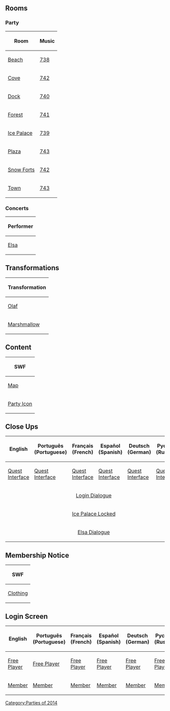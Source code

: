 

==Rooms==
===Party===
<center>
{|class="wikitable" border="1"
!Room!!Music
|-
|[[Media:RoomsBeach-FrozenParty.swf|Beach]]||[[Media:Music738.swf|738]]
|-
|[[Media:RoomsCove-FrozenParty.swf|Cove]]||[[Media:Music742.swf|742]]
|-
|[[Media:RoomsDock-FrozenParty.swf|Dock]]||[[Media:Music740.swf|740]]
|-
|[[Media:RoomsForest-FrozenParty.swf|Forest]]||[[Media:Music741.swf|741]]
|-
|[[Media:RoomsParty1-FrozenParty.swf|Ice Palace]]||[[Media:Music739.swf|739]]
|-
|[[Media:RoomsPlaza-FrozenParty.swf|Plaza]]||[[Media:Music743.swf|743]]
|-
|[[Media:RoomsForts-FrozenParty.swf|Snow Forts]]||[[Media:Music742.swf|742]]
|-
|[[Media:RoomsTown-FrozenParty.swf|Town]]||[[Media:Music743.swf|743]]
|}
</center>

===Concerts===
<center>
{|class="wikitable" border="1"
!Performer
|-
|[[Media:RoomsConcertsElsaconcert.swf|Elsa]]
|}
</center>

==Transformations==
<center>
{|class="wikitable" border="1"
!Transformation
|-
|[[Media:AvatarSpritesOlaf.swf|Olaf]]
|-
|[[Media:AvatarSpritesMarshmallow.swf|Marshmallow]]
|}
</center>

==Content==
<center>
{|class="wikitable" border="1"
!SWF
|-
|[[Media:ContentMap-FrozenParty.swf|Map]]
|-
|[[Media:ContentParty icon-FrozenParty.swf|Party Icon]]
|}
</center>

==Close Ups==
<center>
{|class="wikitable" border="1"
!English!!Português (Portuguese)!!Français (French)!!Español (Spanish)!!Deutsch (German)!!Русский (Russian)
|-
|[[Media:ENClose upsQuest interface-FrozenParty.swf|Quest Interface]]||[[Media:PTClose upsQuest interface-FrozenParty.swf|Quest Interface]]||[[Media:FRClose upsQuest interface-FrozenParty.swf|Quest Interface]]||[[Media:ESClose upsQuest interface-FrozenParty.swf|Quest Interface]]||[[Media:DEClose upsQuest interface-FrozenParty.swf|Quest Interface]]||[[Media:RUClose upsQuest interface-FrozenParty.swf|Quest Interface]]
|-
|colspan="6" rowspan="1" align="center" |[[Media:Close upsCharacter dialogue login-FrozenParty.swf|Login Dialogue]]
|-
|colspan="6" rowspan="1" align="center" |[[Media:Close upsIce palace locked-FrozenParty.swf|Ice Palace Locked]]
|-
|colspan="6" rowspan="1" align="center" |[[Media:Close upsCharacter dialogue Elsa-FrozenParty.swf|Elsa Dialogue]]
|}
</center>

==Membership Notice==
<center>
{|class="wikitable" border="1"
!SWF
|-
|[[Media:MembershipParty1-FrozenParty.swf|Clothing]]
|}
</center>

==Login Screen==
<center>
{|class="wikitable" border="1"
!English
!Português (Portuguese)
!Français (French)
!Español (Spanish)
!Deutsch (German)
!Русский (Russian)
|-
|[[Media:LoginScreen-ENFrozen-free-player-pp.swf|Free Player]]||[[Media:LoginScreen-PTFrozen-free-player-pp.swf|Free Player]]||[[Media:LoginScreen-FRFrozen-free-player-pp.swf|Free Player]]||[[Media:LoginScreen-ESFrozen-free-player-pp.swf|Free Player]]||[[Media:LoginScreen-DEFrozen-free-player-pp.swf|Free Player]]||[[Media:LoginScreen-RUFrozen-free-player-pp.swf|Free Player]]
|-
|[[Media:LoginScreen-ENFrozen-member-pp.swf|Member]]||[[Media:LoginScreen-PTFrozen-member-pp.swf|Member]]||[[Media:LoginScreen-FRFrozen-member-pp.swf|Member]]||[[Media:LoginScreen-ESFrozen-member-pp.swf|Member]]||[[Media:LoginScreen-DEFrozen-member-pp.swf|Member]]||[[Media:LoginScreen-RUFrozen-member-pp.swf|Member]]
|}
</center>
{{Parties}}

[[Category:Parties of 2014]]